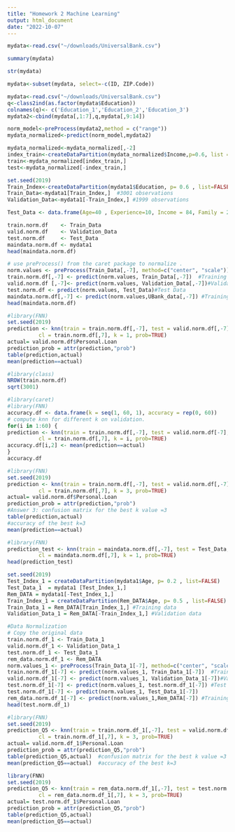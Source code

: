 ```yaml
---
title: "Homework 2 Machine Learning"
output: html_document
date: "2022-10-07"
---
```

```r
mydata<-read.csv("~/downloads/UniversalBank.csv")
```

```r
summary(mydata)
```

```r
str(mydata)
```



```r
mydata<-subset(mydata, select=-c(ID, ZIP.Code))
```

```r
mydata<-read.csv("~/downloads/UniversalBank.csv")
q<-class2ind(as.factor(mydata$Education))
colnames(q)<- c('Education_1','Education_2','Education_3')
mydata2<-cbind(mydata[,1:7],q,mydata[,9:14])
```

```r
norm_model<-preProcess(mydata2,method = c("range"))
mydata_normalized<-predict(norm_model,mydata2)
```

```r
mydata_normalized<-mydata_normalized[,-2]
index_train<-createDataPartition(mydata_normalized$Income,p=0.6, list = FALSE)
train<-mydata_normalized[index_train,]
test<-mydata_normalized[-index_train,]
```

```r
set.seed(2019)
Train_Index<-createDataPartition(mydata1$Education, p= 0.6 , list=FALSE)
Train_Data<-mydata1[Train_Index,]  #3001 observations
Validation_Data<-mydata1[-Train_Index,] #1999 observations
```

```r
Test_Data <- data.frame(Age=40 , Experience=10, Income = 84, Family = 2, CCAvg = 2, Education_1 = 0, Education_2 = 1, Education_3 = 0, Mortgage = 0, Securities.Account = 0, CD.Account = 0, Online = 1,  CreditCard = 1, stringsAsFactors = FALSE)
```

```r
train.norm.df    <- Train_Data
valid.norm.df    <- Validation_Data
test.norm.df     <- Test_Data
maindata.norm.df <- mydata1
head(maindata.norm.df)
```

```r
# use preProcess() from the caret package to normalize .
norm.values <- preProcess(Train_Data[,-7], method=c("center", "scale"))
train.norm.df[,-7] <- predict(norm.values, Train_Data[,-7])  #Training Data
valid.norm.df [,-7]<- predict(norm.values, Validation_Data[,-7])#Validation Data
test.norm.df <- predict(norm.values, Test_Data)#Test Data
maindata.norm.df[,-7] <- predict(norm.values,UBank_data[,-7]) #Training + Validation data
head(maindata.norm.df)
```
```r
#library(FNN)
set.seed(2019)
prediction <- knn(train = train.norm.df[,-7], test = valid.norm.df[,-7], 
          cl = train.norm.df[,7], k = 1, prob=TRUE) 
actual= valid.norm.df$Personal.Loan
prediction_prob = attr(prediction,"prob")
table(prediction,actual)  
mean(prediction==actual)  
```

```r
#library(class)
NROW(train.norm.df)
sqrt(3001)
```
```r
#library(caret)
#library(FNN)
accuracy.df <- data.frame(k = seq(1, 60, 1), accuracy = rep(0, 60))
# compute knn for different k on validation.
for(i in 1:60) {
prediction <- knn(train = train.norm.df[,-7], test = valid.norm.df[-7], 
          cl = train.norm.df[,7], k = i, prob=TRUE) 
accuracy.df[i,2] <- mean(prediction==actual)
}
accuracy.df  
```
```r
#library(FNN)
set.seed(2019)
prediction <- knn(train = train.norm.df[,-7], test = valid.norm.df[,-7], 
          cl = train.norm.df[,7], k = 3, prob=TRUE) 
actual= valid.norm.df$Personal.Loan
prediction_prob = attr(prediction,"prob")
#Answer 3: confusion matrix for the best k value =3
table(prediction,actual)  
#accuracy of the best k=3
mean(prediction==actual)  
```

```r
#library(FNN)
prediction_test <- knn(train = maindata.norm.df[,-7], test = Test_Data, 
          cl = maindata.norm.df[,7], k = 1, prob=TRUE) 
head(prediction_test)
```
```r

set.seed(2019)
Test_Index_1 = createDataPartition(mydata1$Age, p= 0.2 , list=FALSE) 
Test_Data_1  = mydata1 [Test_Index_1,]
Rem_DATA = mydata1[-Test_Index_1,] 
Train_Index_1 = createDataPartition(Rem_DATA$Age, p= 0.5 , list=FALSE)
Train_Data_1 = Rem_DATA[Train_Index_1,] #Training data
Validation_Data_1 = Rem_DATA[-Train_Index_1,] #Validation data
```

```r
#Data Normalization
# Copy the original data
train.norm.df_1 <- Train_Data_1
valid.norm.df_1 <- Validation_Data_1
test.norm.df_1 <- Test_Data_1
rem_data.norm.df_1 <- Rem_DATA
norm.values_1 <- preProcess(Train_Data_1[-7], method=c("center", "scale"))
train.norm.df_1[-7] <- predict(norm.values_1, Train_Data_1[-7])  #Training Data
valid.norm.df_1[-7] <- predict(norm.values_1, Validation_Data_1[-7])#Validation Data
test.norm.df_1[-7] <- predict(norm.values_1, test.norm.df_1[-7]) #Test Data
test.norm.df_1[-7] <- predict(norm.values_1, Test_Data_1[-7])
rem_data.norm.df_1[-7] <- predict(norm.values_1,Rem_DATA[-7]) #Training + Validation data
head(test.norm.df_1)
```
```r
#library(FNN)
set.seed(2019)
prediction_Q5 <- knn(train = train.norm.df_1[,-7], test = valid.norm.df_1[,-7], 
          cl = train.norm.df_1[,7], k = 3, prob=TRUE) 
actual= valid.norm.df_1$Personal.Loan
prediction_prob = attr(prediction_Q5,"prob")
table(prediction_Q5,actual)  #confusion matrix for the best k value =3
mean(prediction_Q5==actual)  #accuracy of the best k=3
```

```r
library(FNN)
set.seed(2019)
prediction_Q5 <- knn(train = rem_data.norm.df_1[,-7], test = test.norm.df_1[,-7], 
          cl = rem_data.norm.df_1[,7], k = 3, prob=TRUE) 
actual= test.norm.df_1$Personal.Loan
prediction_prob = attr(prediction_Q5,"prob")
table(prediction_Q5,actual) 
mean(prediction_Q5==actual) 
```